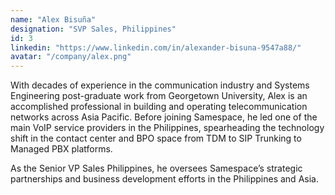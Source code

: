 ```yaml
---
name: "Alex Bisuña"
designation: "SVP Sales, Philippines"
id: 3
linkedin: "https://www.linkedin.com/in/alexander-bisuna-9547a88/"
avatar: "/company/alex.png"
---
```


With decades of experience in the communication industry and Systems Engineering post-graduate work from Georgetown University, Alex is an accomplished professional in building and operating telecommunication networks across Asia Pacific. Before joining Samespace, he led one of the main VoIP service providers in the Philippines, spearheading the technology shift in the contact center and BPO space from TDM to SIP Trunking to Managed PBX platforms.

As the Senior VP Sales Philippines, he oversees Samespace’s strategic partnerships and business development efforts in the Philippines and Asia.
